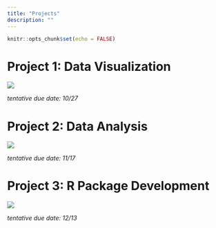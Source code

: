 ```yaml
---
title: "Projects"
description: ""
---
```


```r
knitr::opts_chunk$set(echo = FALSE)
```

# Project 1: Data Visualization

![](https://upload.wikimedia.org/wikipedia/commons/2/29/Minard.png)

*tentative due date: 10/27*

# Project 2: Data Analysis

![](https://upload.wikimedia.org/wikipedia/commons/thumb/6/6c/Capitol_%28PSF%29.jpg/640px-Capitol_%28PSF%29.jpg)

*tentative due date: 11/17*

# Project 3: R Package Development 

![](https://upload.wikimedia.org/wikipedia/commons/thumb/f/fa/Cat_using_computer.jpg/640px-Cat_using_computer.jpg)

*tentative due date: 12/13*

